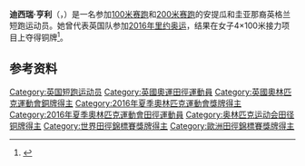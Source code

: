 '''迪西瑞·亨利'''（{{lang|en|Desirèe Henry}}，{{bd|1995年|8月26日||}}）是一名参加[[100米赛跑|100米赛跑]]和[[200米赛跑|200米赛跑]]的安提瓜和圭亚那裔英格兰短跑运动员。她曾代表英国队参加[[2016年夏季奥林匹克运动会|2016年里约奥运]]，结果在女子4×100米接力项目上夺得铜牌<ref>{{cite web|url=https://www.iaaf.org/competitions/olympic-games/the-xxxi-olympic-games-5771/news/report/women/4x100-metres-relay/final|title=Report: women's 4x100m final – Rio 2016 Olympic Games|work=IAAF|date=2016-08-19|accessdate=2017-03-18|archiveurl=https://web.archive.org/web/20170318160532/https://www.iaaf.org/competitions/olympic-games/the-xxxi-olympic-games-5771/news/report/women/4x100-metres-relay/final|archivedate=2017-03-18}}</ref>。

==参考资料==
{{reflist}}

{{Authority control}}

{{DEFAULTSORT:Henry, Desiree}}
[[Category:英国短跑运动员|Category:英国短跑运动员]]
[[Category:英國奧運田徑運動員|Category:英國奧運田徑運動員]]
[[Category:英國奧林匹克運動會銅牌得主|Category:英國奧林匹克運動會銅牌得主]]
[[Category:2016年夏季奧林匹克運動會獎牌得主|Category:2016年夏季奧林匹克運動會獎牌得主]]
[[Category:2016年夏季奧林匹克運動會田徑運動員|Category:2016年夏季奧林匹克運動會田徑運動員]]
[[Category:奥林匹克运动会田径铜牌得主|Category:奥林匹克运动会田径铜牌得主]]
[[Category:世界田徑錦標賽獎牌得主|Category:世界田徑錦標賽獎牌得主]]
[[Category:歐洲田徑錦標賽獎牌得主|Category:歐洲田徑錦標賽獎牌得主]]

{{英国体育人物小作品}}